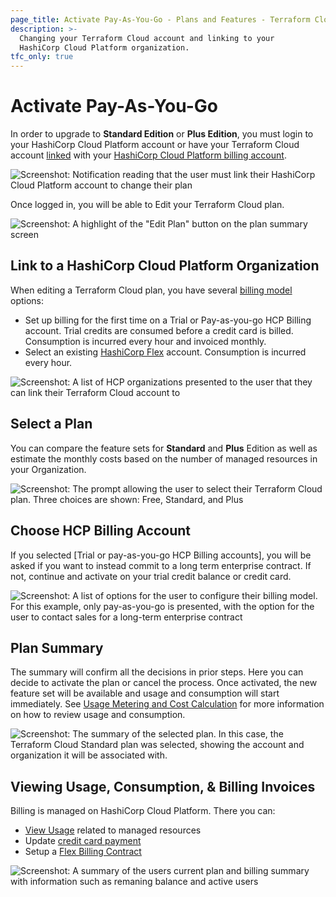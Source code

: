 ```yaml
---
page_title: Activate Pay-As-You-Go - Plans and Features - Terraform Cloud
description: >-
  Changing your Terraform Cloud account and linking to your
  HashiCorp Cloud Platform organization.
tfc_only: true
---
```


# Activate Pay-As-You-Go

In order to upgrade to **Standard Edition** or **Plus Edition**, you must login to your HashiCorp Cloud Platform account or have your Terraform Cloud account [linked](/terraform/cloud-docs/users-teams-organizations/users#linked-hcp-and-terraform-cloud-accounts) with your [HashiCorp Cloud Platform billing account](/hcp/docs/hcp/admin/billing). 

![Screenshot: Notification reading that the user must link their HashiCorp Cloud Platform account to change their plan](/img/docs/tfc-pnb-link-hcp.png)

Once logged in, you will be able to Edit your Terraform Cloud plan.

![Screenshot: A highlight of the "Edit Plan" button on the plan summary screen](/img/docs/tfc-edit-plan.png)

## Link to a HashiCorp Cloud Platform Organization

When editing a Terraform Cloud plan, you have several [billing model](/hcp/docs/hcp/admin/billing#billing-models) options:
- Set up billing for the first time on a Trial or Pay-as-you-go HCP Billing account. Trial credits are consumed before a credit card is billed. Consumption is incurred every hour and invoiced monthly.
- Select an existing [HashiCorp Flex](/hcp/docs/hcp/admin/billing/flex-billing) account.  Consumption is incurred every hour.

![Screenshot: A list of HCP organizations presented to the user that they can link their Terraform Cloud account to](/img/docs/tfc-hcp-org-link.png)

## Select a Plan

You can compare the feature sets for **Standard** and **Plus** Edition as well as estimate the monthly costs based on the number of managed resources in your Organization.

![Screenshot: The prompt allowing the user to select their Terraform Cloud plan. Three choices are shown: Free, Standard, and Plus](/img/docs/tfc-select-plan.png)

## Choose HCP Billing Account

If you selected [Trial or pay-as-you-go HCP Billing accounts], you will be asked if you want to instead commit to a long term enterprise contract.  If not, continue and activate on your trial credit balance or credit card.

![Screenshot: A list of options for the user to configure their billing model. For this example, only pay-as-you-go is presented, with the option for the user to contact sales for a long-term enterprise contract](/img/docs/tfc-hcp-billing-account.png)

## Plan Summary

The summary will confirm all the decisions in prior steps. Here you can decide to activate the plan or cancel the process.  Once activated, the new feature set will be available and usage and consumption will start immediately. See [Usage Metering and Cost Calculation](/hcp/docs/hcp/admin/billing/flex-billing#usage-metering-and-cost-calculation) for more information on how to review usage and consumption.

![Screenshot: The summary of the selected plan. In this case, the Terraform Cloud Standard plan was selected, showing the account and organization it will be associated with.](/img/docs/tfc-plan-summary.png)

## Viewing Usage, Consumption, & Billing Invoices

Billing is managed on HashiCorp Cloud Platform. There you can:
- [View Usage](/hcp/docs/hcp/admin/billing#hcp-usage) related to managed resources
- Update [credit card payment](/hcp/docs/hcp/admin/billing/payment)
- Setup a [Flex Billing Contract](/hcp/docs/hcp/admin/billing/payment#set-up-an-entitlement-or-flex-billing-contract)

![Screenshot: A summary of the users current plan and billing summary with information such as remaning balance and active users](/img/docs/tfc-usage-summary.png)
